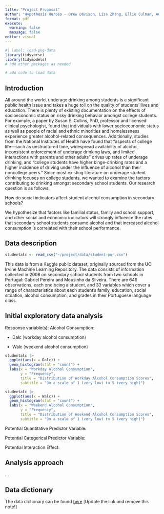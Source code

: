 ```yaml
---
title: "Project Proposal"
author: "Hypothesis Heroes - Drew Davison, Lisa Zhang, Ellie Culman, Austin Chang"
format: pdf
execute: 
  warning: false
  message: false
editor: visual
---
```


```r
#| label: load-pkg-data
library(tidyverse)
library(tidymodels)
# add other packages as needed

# add code to load data
```

## Introduction

All around the world, underage drinking among students is a significant public health issue and takes a huge toll on the quality of students' lives and education. There is plenty of existing documentation on the effects of socioeconomic status on risky drinking behavior amongst college students. For example, a paper by Susan E. Collins, PhD, professor and licensed clinical psychologist, found that individuals with lower socioeconomic status as well as people of racial and ethnic minorities and homelessness experience greater alcohol-related consequences. Additionally, studies from the National Institutes of Health have found that "aspects of college life---such as unstructured time, widespread availability of alcohol, inconsistent enforcement of underage drinking laws, and limited interactions with parents and other adults" drives up rates of underage drinking, and "college students have higher binge-drinking rates and a higher incidence of driving under the influence of alcohol than their noncollege peers." Since most existing literature on underage student drinking focuses on college students, we wanted to examine the factors contributing to drinking amongst secondary school students. Our research question is as follows:

How do social indicators affect student alcohol consumption in secondary schools?

We hypothesize that factors like familial status, family and school support, and other social and economic indicators will strongly influence the rates that secondary school students consume alcohol and that increased alcohol consumption is correlated with their school performance.

## Data description

```r
studentalc <- read_csv("~/project/data/student-por.csv")
```

This data is from a Kaggle public dataset, originally sourced from the UC Irvine Machine Learning Repository. The data consists of information collected in 2008 on secondary school students from two schools in Portugal: Gabriel Pereira and Mousinho da Silveira. There are 649 observations, each one being a student, and 33 variables which cover a range of characteristics about each student's family, education, social situation, alcohol consumption, and grades in their Portuguese language class.

## Initial exploratory data analysis

Response variable(s): Alcohol Consumption:

-   Dalc (workday alcohol consumption)

-   Walc (weekend alcohol consumption)

```r
studentalc |>
  ggplot(aes(x = Dalc)) +
  geom_histogram(stat = "count") +
  labs(x = "Workday Alcohol Consumption",
       y = "Frequency",
       title = "Distribution of Workday Alcohol Consumption Scores",
       subtitle = "On a scale of 1 (very low) to 5 (very high)")
```

```r
studentalc |>
  ggplot(aes(x = Walc)) +
  geom_histogram(stat = "count") +
  labs(x = "Weekend Alcohol Consumption",
       y = "Frequency",
       title = "Distribution of Weekend Alcohol Consumption Scores",
       subtitle = "On a scale of 1 (very low) to 5 (very high)")
```

Potential Quantitative Predictor Variable:

Potential Categorical Predictor Variable:

Potential Interaction Effect:

## Analysis approach

...

## Data dictionary

The data dictionary can be found [here](ADD%20LINK!!!) \[Update the link and remove this note!\]
